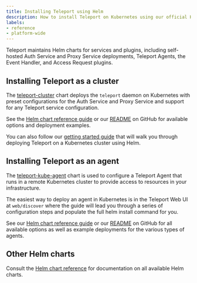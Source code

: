 ```yaml
---
title: Installing Teleport using Helm
description: How to install Teleport on Kubernetes using our official Helm charts, with instructions for deploying a Teleport cluster or enrolling a remote Kubernetes cluster as an agent.
labels:
- reference
- platform-wide
---
```


Teleport maintains Helm charts for services and plugins, including self-hosted
Auth Service and Proxy Service deployments, Teleport Agents, the Event Handler,
and Access Request plugins.

## Installing Teleport as a cluster

The [teleport-cluster](../reference/helm-reference/teleport-cluster.mdx) chart
deploys the `teleport` daemon on Kubernetes with preset configurations for the
Auth Service and Proxy Service and support for any Teleport service configuration.

See the [Helm chart reference guide](../reference/helm-reference/teleport-cluster.mdx) or our [README](https://github.com/gravitational/teleport/tree/branch/v(=teleport.major_version=)/examples/chart/teleport-cluster.mdx) on GitHub for available options and deployment examples.

You can also follow our [getting started guide](../admin-guides/deploy-a-cluster/helm-deployments/kubernetes-cluster.mdx) that will walk you through deploying Teleport on a Kubernetes cluster using Helm.

## Installing Teleport as an agent

The [teleport-kube-agent](../reference/helm-reference/teleport-kube-agent.mdx) chart is used to configure a Teleport Agent that runs in a remote Kubernetes cluster to provide access to resources in your infrastructure.

The easiest way to deploy an agent in Kubernetes is in the Teleport Web UI at `web/discover` where the guide will lead you through a series of configuration steps and populate the full helm install command for you.

See our [Helm chart reference guide](../reference/helm-reference/teleport-kube-agent.mdx) or our [README](https://github.com/gravitational/teleport/tree/branch/v(=teleport.major_version=)/examples/chart/teleport-kube-agent) on GitHub for all available options as well as example deployments for the various types of agents.

## Other Helm charts
Consult the [Helm chart reference](../reference/helm-reference/helm-reference.mdx) for documentation on all available Helm charts.
